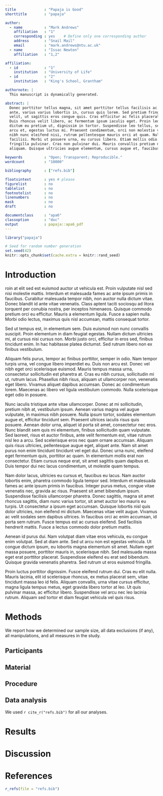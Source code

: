 ```yaml
---
title             : "Papaja is Good"
shorttitle        : "papaja"

author: 
  - name          : "Mark Andrews"
    affiliation   : "1"
    corresponding : yes    # Define only one corresponding author
    address       : "Snail Mail"
    email         : "mark.andrews@ntu.ac.uk"
  - name          : "Issac Newton"
    affiliation   : "1,2"

affiliation:
  - id            : "1"
    institution   : "University of Life"
  - id            : "2"
    institution   : "King's School, Grantham"

authornote: |
  This manuscript is dynamically generated.

abstract: |
  Donec porttitor tellus magna, sit amet porttitor tellus facilisis ac. In velit
  ante, varius varius lobortis in, cursus quis lorem. Sed pretium fringilla
  velit, ut sagittis eros congue quis. Cras efficitur ac felis placerat molestie.
  Duis rhoncus velit libero, ac fermentum ipsum iaculis eget. Proin leo lorem,
  dictum eu pretium ut, dignissim in tortor. Suspendisse leo tellus, semper at
  arcu et, egestas luctus mi. Praesent condimentum, orci non molestie venenatis,
  nibh nunc eleifend nisi, rutrum pellentesque mauris orci at quam. Nulla
  facilisi. Morbi ut posuere urna, eu cursus libero. Etiam mollis odio at
  fringilla pulvinar. Cras non pulvinar dui. Mauris convallis pretium nisl et
  aliquam. Quisque ultricies augue elementum, cursus augue et, faucibus turpis.
  
keywords          : "Open; Transparent; Reproducible."
wordcount         : "10000"

bibliography      : ["refs.bib"]

floatsintext      : yes # please
figurelist        : no
tablelist         : no
footnotelist      : no
linenumbers       : no
mask              : no
draft             : no

documentclass     : "apa6"
classoption       : "doc"
output            : papaja::apa6_pdf
---
```


```r
library("papaja")
```

```r
# Seed for random number generation
set.seed(42)
knitr::opts_chunk$set(cache.extra = knitr::rand_seed)
```

# Introduction

roin at elit sed est euismod auctor ut vehicula est. Proin vulputate nisl sed
nisi molestie mattis. Interdum et malesuada fames ac ante ipsum primis in
faucibus. Curabitur malesuada tempor nibh, non auctor nulla dictum vitae. Donec
blandit id ante vitae venenatis. Class aptent taciti sociosqu ad litora
torquent per conubia nostra, per inceptos himenaeos. Quisque commodo pretium
orci eu efficitur. Mauris a elementum ligula. Fusce a sapien nulla. Morbi odio
lectus, maximus quis nisl accumsan, mattis consequat tortor.

Sed ut tempus est, in elementum sem. Duis euismod non nunc convallis suscipit.
Proin elementum in diam feugiat egestas. Nullam dictum ultricies mi, at cursus
nisi cursus non. Morbi justo orci, efficitur in eros sed, finibus tincidunt
enim. In hac habitasse platea dictumst. Sed rutrum libero non ex finibus
vestibulum.

Aliquam felis purus, tempor ac finibus porttitor, semper in odio. Nam tempor
turpis urna, vel congue libero imperdiet eu. Duis non arcu est. Donec vel nibh
eget orci scelerisque euismod. Mauris tempus massa urna, consectetur
sollicitudin est pharetra at. Cras eu nibh cursus, sollicitudin mi ut, rutrum
lacus. Phasellus nibh risus, aliquam ut ullamcorper non, venenatis eget libero.
Vivamus aliquet dapibus accumsan. Donec ac condimentum lorem. Maecenas ac
libero vel ligula vestibulum commodo. Nulla scelerisque eget odio in posuere.

Nunc iaculis tristique ante vitae ullamcorper. Donec at mi sollicitudin,
pretium nibh at, vestibulum ipsum. Aenean varius magna vel augue vulputate, in
maximus nibh posuere. Nulla ipsum tortor, sodales elementum augue et, efficitur
tincidunt sem. Praesent ultrices iaculis risus quis posuere. Aenean dolor urna,
aliquet id porta sit amet, consectetur nec eros. Nunc blandit sem quis mi
elementum, finibus sollicitudin quam vulputate. Sed laoreet, risus et auctor
finibus, ante velit fermentum est, vitae rutrum nisl leo a arcu. Sed
scelerisque eros nec quam ornare accumsan. Aliquam quis risus ultricies,
pellentesque augue eget, aliquet ante. Nam sit amet purus non enim tincidunt
tincidunt vel eget dui. Donec urna nunc, eleifend eget fermentum quis,
porttitor ac quam. In elementum mollis erat non consectetur. Etiam cursus neque
erat, sit amet sagittis quam dapibus et. Duis tempor dui nec lacus condimentum,
ut molestie quam tempus.

Nam dolor lacus, ultricies eu cursus et, faucibus eu lacus. Nam auctor lobortis
enim, pharetra commodo ligula tempor sed. Interdum et malesuada fames ac ante
ipsum primis in faucibus. Integer purus metus, congue vitae venenatis nec,
gravida ac risus. Praesent sit amet bibendum ipsum. Suspendisse facilisis
ullamcorper pharetra. Donec sagittis, magna sit amet rhoncus sagittis, diam
nunc varius tortor, sit amet auctor leo mauris eu turpis. Ut consectetur a
ipsum eget accumsan. Quisque lobortis nisl quis dolor ultricies, non eleifend
mi dictum. Maecenas vitae velit augue. Vivamus ac velit sodales sem dapibus
ultrices. In faucibus orci ac enim accumsan, id porta sem rutrum. Fusce tempus
est ac cursus eleifend. Sed facilisis hendrerit mattis. Fusce a lectus commodo
dolor pretium mattis.

Aenean id purus dui. Nam volutpat diam vitae eros vehicula, eu congue enim
volutpat. Sed at diam ante. Sed ut arcu non est egestas vehicula. Ut congue
dictum ipsum, eu lobortis magna elementum sit amet. Nullam eget massa posuere,
porttitor mauris in, scelerisque nibh. Sed malesuada massa eget erat porttitor
placerat. Suspendisse eleifend eu erat sed bibendum. Quisque gravida venenatis
pharetra. Sed rutrum ut eros euismod fringilla.

Proin luctus porttitor dignissim. Fusce eleifend rutrum dui. Cras eu elit
nulla. Mauris lacinia, elit id scelerisque rhoncus, ex metus placerat sem,
vitae tincidunt massa leo id felis. Aliquam convallis, urna vitae cursus
efficitur, magna ligula tempus metus, eget gravida libero tortor at leo. Ut
quis pulvinar massa, ac efficitur libero. Suspendisse vel arcu nec leo lacinia
rutrum. Aliquam sed tortor et diam feugiat vehicula vel quis risus.

# Methods
We report how we determined our sample size, all data exclusions (if any), all manipulations, and all measures in the study. <!-- 21-word solution (Simmons, Nelson & Simonsohn, 2012; retrieved from http://ssrn.com/abstract=2160588) -->

## Participants

## Material

## Procedure

## Data analysis
We used `r cite_r("refs.bib")` for all our analyses.


# Results

# Discussion


\newpage

# References
```r
r_refs(file = "refs.bib")
```

\begingroup
\setlength{\parindent}{-0.5in}
\setlength{\leftskip}{0.5in}

<div id = "refs"></div>
\endgroup
